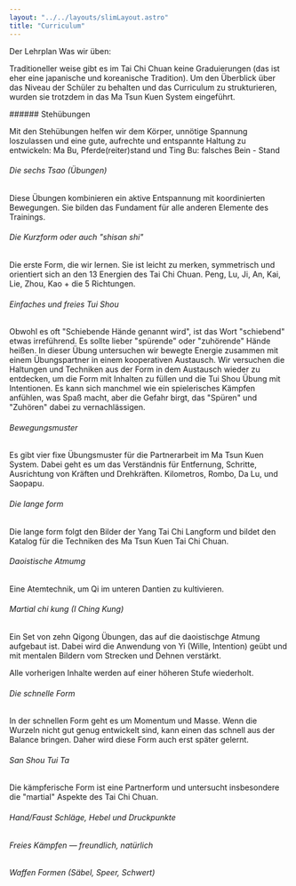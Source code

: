 ```yaml
---
layout: "../../layouts/slimLayout.astro"
title: "Curriculum"
---
```



<div class="container-slim">


<CurvedHeadline tag="h1" type="smile" direction="R2L" offset="50" class="sm:top-[0px]  fill-lazuli">Der Lehrplan</CurvedHeadline>
<CurvedHeadline tag="h3" type="wave" direction="L2R" offset="2" class="sm:top-[-270px]  fill-terracotta">Was wir üben:</CurvedHeadline>


Traditioneller weise gibt es im Tai Chi Chuan keine Graduierungen (das ist eher eine japanische und koreanische Tradition). Um den Überblick über das Niveau der Schüler zu behalten und das Curriculum zu strukturieren, wurden sie trotzdem in das Ma Tsun Kuen System eingeführt.
</div>
<div class="mt-8">

<Card title="5º Student - yellow" meta="min. 3 Monate Training" color="yellow-300">
###### Stehübungen

Mit den Stehübungen helfen wir dem Körper, unnötige Spannung loszulassen und eine gute, aufrechte und entspannte Haltung zu entwickeln: Ma Bu, Pferde(reiter)stand und Ting Bu: falsches Bein - Stand


###### Die sechs Tsao (Übungen)
Diese Übungen kombinieren ein aktive Entspannung mit koordinierten Bewegungen. Sie bilden das Fundament für alle anderen Elemente des Trainings.

###### Die Kurzform oder auch "shisan shi" 
Die erste Form, die wir lernen. Sie ist leicht zu merken, symmetrisch und orientiert sich an den 13 Energien des Tai Chi Chuan. Peng, Lu, Ji, An, Kai, Lie, Zhou, Kao + die 5 Richtungen.

</Card>

<Card title="4º Student - orange" meta="min. 9 Monate Training" color="amber-400">

###### Einfaches und freies Tui Shou

Obwohl es oft "Schiebende Hände genannt wird", ist das Wort "schiebend" etwas irreführend. Es sollte lieber "spürende" oder "zuhörende" Hände heißen. In dieser Übung untersuchen wir bewegte Energie zusammen mit einem Übungspartner in einem kooperativen Austausch. Wir versuchen die Haltungen und Techniken aus der Form in dem Austausch wieder zu entdecken, um die Form mit Inhalten zu füllen und die Tui Shou Übung mit Intentionen.
Es kann sich manchmel wie ein spielerisches Kämpfen anfühlen, was Spaß macht, aber die Gefahr birgt, das "Spüren" und "Zuhören" dabei zu vernachlässigen.

</Card>

<Card title="3º Student - grün" meta="min. 18 Monate Training" color="green-500">

###### Bewegungsmuster
Es gibt vier fixe Übungsmuster für die Partnerarbeit im Ma Tsun Kuen System. Dabei geht es um das Verständnis für Entfernung, Schritte, Ausrichtung von Kräften und Drehkräften.
Kilometros, Rombo, Da Lu, und Saopapu.
</Card>

<Card title=" 2º Student - blau" meta="min. 3 Jahre Training" color="blue-500">

###### Die lange form
Die lange form folgt den Bilder der Yang Tai Chi Langform und bildet den Katalog für die Techniken des Ma Tsun Kuen Tai Chi Chuan.

</Card>

<Card title="1º Student - braun" meta="min. 5 Jahre Training" color="amber-900 inverted-header">

###### Daoistische Atmumg
Eine Atemtechnik, um Qi im unteren Dantien zu kultivieren.


###### Martial chi kung (I Ching Kung)
Ein Set von zehn Qigong Übungen, das auf die daoistischge Atmung aufgebaut ist. Dabei wird die Anwendung von Yi (Wille, Intention) geübt und mit mentalen Bildern vom Strecken und Dehnen verstärkt.

</Card>

<Card title="1. Tuan  -  schwarz" meta="min. 7 Jahre Training" color="stone-800 inverted-header">

Alle vorherigen Inhalte werden auf einer höheren Stufe wiederholt.

</Card>

<Card title="2. Tuan  -  schwarz" meta="Der Meister entscheidet wann" color="stone-800 inverted-header">

###### Die schnelle Form
In der schnellen Form geht es um Momentum und Masse. Wenn die Wurzeln nicht gut genug entwickelt sind, kann einen das schnell aus der Balance bringen. Daher wird diese Form auch erst später gelernt.

</Card>

<Card title="3. Tuan  -  schwarz" meta="Der Meister entscheidet wann" color="stone-800 inverted-header">

###### San Shou Tui Ta
Die kämpferische Form ist eine Partnerform und untersucht insbesondere die "martial" Aspekte des Tai Chi Chuan.
</Card>

<Card title="4. Tuan  -  schwarz" meta="Der Meister entscheidet wann" color="stone-800 inverted-header">

###### Hand/Faust Schläge, Hebel und Druckpunkte
###### Freies Kämpfen — freundlich, natürlich


</Card>

<Card title="5. Tuan  -  schwarz" meta="Der Meister entscheidet wann" color="stone-800 inverted-header">

###### Waffen Formen (Säbel, Speer, Schwert)

</Card>

</div>